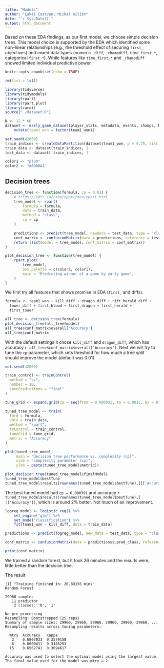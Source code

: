 ```yaml
---
title: "Models"
author: "Lukáš Častven, Michal Kilian"
date: "`r Sys.Date()`"
output: html_document
---
```


Based on these EDA findings, as our first model, we choose simple decision trees.
This model choice is supported by the EDA which identified some non-linear relationships
(e.g., the threshold effect of securing `first_` objectives) and mixed data types
(numeric `_diff`, `_champdiff`, `time_first_*`, categorical `first_*`). While features
like `time_first_*` and `_champdiff` showed limited individual predictive power.

```r
knitr::opts_chunk$set(echo = TRUE)

rm(list = ls())

library(tidyverse)
library(tidymodels)
library(rpart)
library(rpart.plot)
library(caret)
source("./dataset.R")

N <- 12 * 60
dataset <- early_game_dataset(player_stats, metadata, events, champs, N) %>%
	mutate(team1_won = factor(team1_won))

set.seed(42069)
train_indices <- createDataPartition(dataset$team1_won, p = 0.75, list = FALSE, times = 1)
train_data <- dataset[train_indices, ]
test_data <- dataset[-train_indices, ]

color1 <- "plum"
color2 <- "#A0DDA1"
```

## Decision trees

```r
decision_tree <- function(formula, cp = 0.01) {
	# https://rdrr.io/cran/rpart/man/rpart.html
	tree_model <- rpart(
		formula = formula,
		data = train_data,
		method = "class",
		cp = cp
	)
	
	predictions <- predict(tree_model, newdata = test_data, type = "class")
	conf_matrix <- confusionMatrix(data = predictions, reference = test_data$team1_won)
	return (list(model = tree_model, conf_matrix = conf_matrix))
}

plot_decision_tree <- function(tree_model) {
	rpart.plot(
		tree_model,
		box.palette = c(color2, color1),
		main = "Predicting winner of a game by early game",
	)
}
```


We first try all features that shows promise in EDA (`first_` and diffs).

```r
formula <- team1_won ~ kill_diff + dragon_diff + rift_herald_diff +
  tower_diff + first_blood + first_dragon + first_herald +
  first_tower

all_tree <- decision_tree(formula)
plot_decision_tree(all_tree$model)
all_tree$conf_matrix$overall['Accuracy']
all_tree$conf_matrix
```

With the default settings it chose `kill_diff` and `dragon_diff`, which has
accuracy `r all_tree$conf_matrix$overall['Accuracy']`. Next we will try to tune
the `cp` parameter, which sets threshold for how much a tree split should improve
the model (default was 0.01).

```r
set.seed(42069)

train_control <- trainControl(
  method = "cv",
  number = 10,
  savePredictions = "final"
)

tune_grid <- expand.grid(cp = seq(from = 0.000001, to = 0.0015, by = 0.000005))

tuned_tree_model <- train(
  form = formula,
  data = train_data,
  method = "rpart",
  trControl = train_control,
  tuneGrid = tune_grid,
  metric = "Accuracy"
)

plot(tuned_tree_model,
     main = "Decision tree performance vs. complexity (cp)",
     xlab = "complexity parameter (cp)",
     ylab = paste(tuned_tree_model$metric))
```

```r
plot_decision_tree(tuned_tree_model$finalModel)
tuned_tree_model$bestTune
tuned_tree_model$results[rownames(tuned_tree_model$bestTune),][['Accuracy']]
```

The best tuned model had `cp = 0.000391` and accuracy `r tuned_tree_model$results[rownames(tuned_tree_model$bestTune),][['Accuracy']]`,
which is around 2% better. Not much of an improvement.


```r
logreg_model <- logistic_reg() %>%
	set_engine("glm") %>%
	set_mode("classification") %>%
	fit(team1_won ~ kill_diff, data = train_data)

predictions <- predict(logreg_model, new_data = test_data, type = "class")

conf_matrix <- confusionMatrix(data = predictions$.pred_class, reference = test_data$team1_won)

print(conf_matrix)
```




















We trained a random forest, but it took 26 minutes and the results were,
little better than the decision tree.

The result 

```
[1] "Training finished in: 26.83156 mins"
Random Forest 

29960 samples
   11 predictor
    2 classes: '0', '1' 

No pre-processing
Resampling: Bootstrapped (25 reps) 
Summary of sample sizes: 29960, 29960, 29960, 29960, 29960, 29960, ... 
Resampling results across tuning parameters:

  mtry  Accuracy   Kappa    
   2    0.6807033  0.3579158
   8    0.6609411  0.3185253
  15    0.6562741  0.3094617

Accuracy was used to select the optimal model using the largest value.
The final value used for the model was mtry = 2.
```
